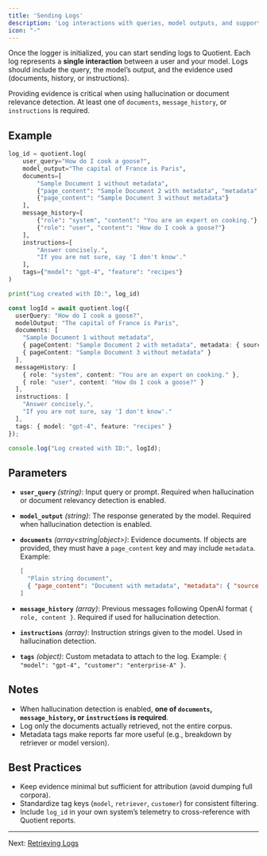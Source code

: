 ```yaml
---
title: 'Sending Logs'
description: 'Log interactions with queries, model outputs, and supporting context.'
icon: "-"
---
```


Once the logger is initialized, you can start sending logs to Quotient. Each log represents a **single interaction** between a user and your model. Logs should include the query, the model’s output, and the evidence used (documents, history, or instructions).

Providing evidence is critical when using hallucination or document relevance detection. At least one of `documents`, `message_history`, or `instructions` is required.

## Example

<CodeGroup>

```python logging.py
log_id = quotient.log(
    user_query="How do I cook a goose?",
    model_output="The capital of France is Paris",
    documents=[
        "Sample Document 1 without metadata",
        {"page_content": "Sample Document 2 with metadata", "metadata": {"source": "google.com"}},
        {"page_content": "Sample Document 3 without metadata"}
    ],
    message_history=[
        {"role": "system", "content": "You are an expert on cooking."},
        {"role": "user", "content": "How do I cook a goose?"}
    ],
    instructions=[
        "Answer concisely.",
        "If you are not sure, say 'I don't know'."
    ],
    tags={"model": "gpt-4", "feature": "recipes"}
)

print("Log created with ID:", log_id)
```

```typescript logging.ts
const logId = await quotient.log({
  userQuery: "How do I cook a goose?",
  modelOutput: "The capital of France is Paris",
  documents: [
    "Sample Document 1 without metadata",
    { pageContent: "Sample Document 2 with metadata", metadata: { source: "google.com" } },
    { pageContent: "Sample Document 3 without metadata" }
  ],
  messageHistory: [
    { role: "system", content: "You are an expert on cooking." },
    { role: "user", content: "How do I cook a goose?" }
  ],
  instructions: [
    "Answer concisely.",
    "If you are not sure, say 'I don't know'."
  ],
  tags: { model: "gpt-4", feature: "recipes" }
});

console.log("Log created with ID:", logId);
```

</CodeGroup>

## Parameters

* **`user_query`** *(string)*: Input query or prompt. Required when hallucination or document relevancy detection is enabled.
* **`model_output`** *(string)*: The response generated by the model. Required when hallucination detection is enabled.
* **`documents`** *(array\<string|object>)*: Evidence documents. If objects are provided, they must have a `page_content` key and may include `metadata`. Example:

  ```json
  [
    "Plain string document",
    { "page_content": "Document with metadata", "metadata": { "source": "kb.pdf" } }
  ]
  ```
* **`message_history`** *(array)*: Previous messages following OpenAI format `{ role, content }`. Required if used for hallucination detection.
* **`instructions`** *(array)*: Instruction strings given to the model. Used in hallucination detection.
* **`tags`** *(object)*: Custom metadata to attach to the log. Example: `{ "model": "gpt-4", "customer": "enterprise-A" }`.

## Notes

* When hallucination detection is enabled, **one of `documents`, `message_history`, or `instructions` is required**.
* Log only the documents actually retrieved, not the entire corpus.
* Metadata tags make reports far more useful (e.g., breakdown by retriever or model version).

## Best Practices

* Keep evidence minimal but sufficient for attribution (avoid dumping full corpora).
* Standardize tag keys (`model`, `retriever`, `customer`) for consistent filtering.
* Include `log_id` in your own system’s telemetry to cross-reference with Quotient reports.

---

Next: [Retrieving Logs](./retrieving)
